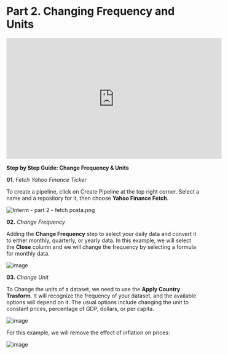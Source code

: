 # Part 2. Changing Frequency and Units

<iframe width="560" height="315" src="https://www.youtube.com/embed/2o_Y28raMM4" title="YouTube video player" frameborder="0" allow="accelerometer; autoplay; clipboard-write; encrypted-media; gyroscope; picture-in-picture; web-share" allowfullscreen></iframe>

**Step by Step Guide: Change Frequency & Units**

**01.** *Fetch Yahoo Finance Ticker*

To create a pipeline, click on Create Pipeline at the top right corner. Select a name and a repository for it, then choose **Yahoo Finance Fetch**.

![Interm - part 2 - fetch posta.png](https://alphacast-images.s3.us-west-2.amazonaws.com/next-s3-uploads/8c1e5fda-0ab8-411e-8a9e-4c319ac322d3/Interm---part-2---fetch-posta.png)

**02.** *Change Frequency*

Adding the **Change Frequency** step to select your daily data and convert it to either monthly, quarterly, or yearly data. In this example, we will select the **Close** column and we will change the frequency by selecting a formula for monthly data. 

![image](https://alphacast-images.s3.us-west-2.amazonaws.com/next-s3-uploads/80a00e94-1c37-4be8-a8f9-d09e655c7a87/Interm---part-2---freq.jpg)

**03.** *Change Unit*

To Change the units of a dataset, we need to use the **Apply Country Trasform**. It will recognize the frequency of your dataset, and the available options will depend on it. The usual options include changing the unit to constant prices, percentage of GDP, dollars, or per capita.

![image](https://user-images.githubusercontent.com/106676128/221672781-f1344885-f97c-45dc-8df5-404b46d0e42b.png)

For this example, we will remove the effect of inflation on prices:

![image](https://alphacast-images.s3.us-west-2.amazonaws.com/next-s3-uploads/59b8b86d-7e20-46c8-bfbd-61a540c78988/interm---part-2---units-p.jpg)

